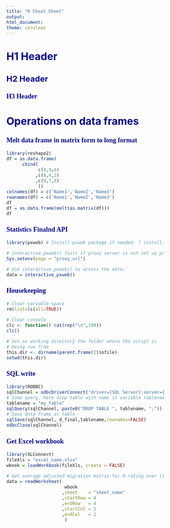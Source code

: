 ---
title: "R Cheat Sheet"
output:
html_document:
theme: cerulean
---

<style type="text/css">

body{ /* Normal  */
      font-size: 12px;
  }
td {  /* Table  */
  font-size: 8px;
}
h1.title {
  font-size: 38px;
  color: DarkRed;
}
h1 { /* Header 1 */
  font-size: 28px;
  color: DarkBlue;
}
h2 { /* Header 2 */
    font-size: 22px;
  color: DarkBlue;
}
h3 { /* Header 3 */
  font-size: 18px;
  font-family: "Times New Roman", Times, serif;
  color: DarkBlue;
}
code.r{ /* Code block */
    font-size: 12px;
}
pre { /* Code block - determines code spacing between lines */
    font-size: 14px;
}
</style>


# H1 Header


## H2 Header


### H3 Header



# Operations on data frames


### Melt data frame in matrix form to long format

```{r echo=T}
library(reshape2)
df = as.data.frame(
      cbind(
            c(4,9,6)
           ,c(8,4,2)
           ,c(9,7,5)           
            ))
colnames(df) = c('Name1','Name2','Name3') 
rownames(df) = c('Name1','Name2','Name3') 
df
df = as.data.frame(melt(as.matrix(df)))
df
```

### Statistics Finalnd API

```{r echo=T}
library(pxweb) # Install pxweb package if needed: ( install.packages("pxweb") )

# interactive_pxweb() fails if proxy server is not set up properly in R:
Sys.setenv(page = "proxy_url")

# Use interactive_pxweb() to access the data:
data = interactive_pxweb()
```


### Housekeeping
```{r echo=T}

# Clear variable space
rm(list=ls(all=TRUE)) 

# Clear console
clc <- function() cat(rep("\n",100))
clc()

# Set as working directory the folder where the script is 
# being run from
this.dir <- dirname(parent.frame(2)$ofile)
setwd(this.dir)
```

### SQL write
```{r echo=T}
library(RODBC)
sqlChannel = odbcDriverConnect("driver={SQL Server};server={server_name};trusted_connection=true;Database = dbo_name")
# Some query, here drop table with name in variable tablename
tablename = "my_table"
sqlQuery(sqlChannel, paste0("DROP TABLE ", tablename, ";"))
# Save data frame as table
sqlSave(sqlChannel, d_final,tablename,rownames=FALSE)
odbcClose(sqlChannel)
```



### Get Excel workbook
```{r echo=T}
library(XLConnect)
fileXls = "excel_name.xlsx"
wbook = loadWorkbook(fileXls, create = FALSE)

# Get average adjusted migration matrix for R-rating over time
data = readWorksheet(
                      wbook
                     ,sheet    = "sheet_name"
                     ,startRow = 4
                     ,endRow   = 4
                     ,startCol = 2
                     ,endCol   = 2
                      )
```










